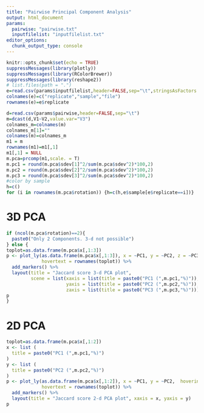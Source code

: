 ```yaml
---
title: "Pairwise Principal Component Analysis"
output: html_document
params:
  pairwise: "pairwise.txt"
  inputfilelist: "inputfilelist.txt"
editor_options:
  chunk_output_type: console
---
```



```r
knitr::opts_chunk$set(echo = TRUE)
suppressMessages(library(plotly))
suppressMessages(library(RColorBrewer))
suppressMessages(library(reshape2))
# list.files(path = ".")
e=read.csv(params$inputfilelist,header=FALSE,sep="\t",stringsAsFactors = FALSE)
colnames(e)=c("replicate","sample","file")
rownames(e)=e$replicate
```


```r
d=read.csv(params$pairwise,header=FALSE,sep="\t")
m=dcast(d,V1~V2,value.var="V3")
colnames_m=colnames(m)
colnames_m[1]=""
colnames(m)=colnames_m
m1 = m
rownames(m1)=m1[,1]
m1[,1] = NULL
m.pca=prcomp(m1,scale. = T)
m.pc1 = round(m.pca$sdev[1]^2/sum(m.pca$sdev^2)*100,2)
m.pc2 = round(m.pca$sdev[2]^2/sum(m.pca$sdev^2)*100,2)
m.pc3 = round(m.pca$sdev[3]^2/sum(m.pca$sdev^2)*100,2)
#color by sample
h=c()
for (i in rownames(m.pca$rotation)) {h=c(h,e$sample[e$replicate==i])}
```
\newline

# 3D PCA

\newline

```r
if (ncol(m.pca$rotation)==2){
  paste0("Only 2 Components. 3-d not possible")
} else {
toplot=as.data.frame(m.pca$x[,1:3])
p <- plot_ly(as.data.frame(m.pca$x[,1:3]), x = ~PC1, y = ~PC2, z = ~PC3,  hoverinfo="text", color=h,
             hovertext = rownames(toplot)) %>%
  add_markers() %>%
  layout(title = "Jaccard score 3-d PCA plot", 
         scene = list(xaxis = list(title = paste0("PC1 (",m.pc1,"%)")),
                      yaxis = list(title = paste0("PC2 (",m.pc2,"%)")),
                      zaxis = list(title = paste0("PC3 (",m.pc3,"%)"))))
p
}
```
\newline

# 2D PCA

\newline

```r
toplot=as.data.frame(m.pca$x[,1:2])
x <- list (
  title = paste0("PC1 (",m.pc1,"%)")
)
y <- list (
  title = paste0("PC2 (",m.pc2,"%)")
)
p <- plot_ly(as.data.frame(m.pca$x[,1:2]), x = ~PC1, y = ~PC2,  hoverinfo="text", color=h,
             hovertext = rownames(toplot)) %>%
  add_markers() %>%
  layout(title = "Jaccard score 2-d PCA plot", xaxis = x, yaxis = y)
p
```